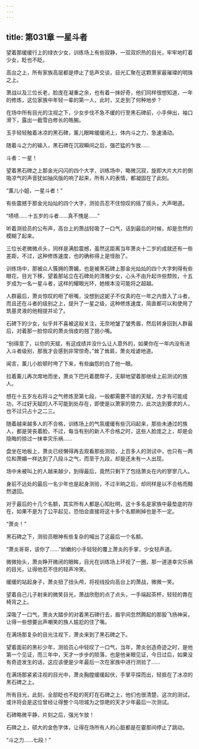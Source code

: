 ```yaml
---
---
---
```

title: 第031章 一星斗者
---



望着那缓缓行上的绿衣少女，训练场上有些寂静，一双双炽热的目光，牢牢地盯着少女，眨也不眨。

高台之上，所有家族高层都是停止了低声交谈，目光汇聚在这颗萧家最璀璨的明珠之上。

萧战以及三位长老，脸庞在凝重之余，也有着一抹好奇，他们同样很想知道，一年的修炼，这位家族中年轻一辈的第一人，此时，又走到了何种地步？

在场中所有目光的注视之下，少女步伐不急不缓的行至黑石碑前，小手伸出，袖口滑下，露出一截雪白修长的皓腕。

玉手轻轻触着冰凉的黑石碑，薰儿眼眸缓缓闭上，体内斗之力，急速涌动。

随着斗之力的输入，黑石碑在沉寂瞬间之后，强芒猛的乍放……

斗者：一星！

望着黑石碑之上那金光闪闪的四个大字，训练场中，略微沉寂，旋即大片大片的倒吸凉气的声音犹如抽风版的响了起来，所有人的表情，都凝固在了此刻。

“薰儿小姐，一星斗者！”

有些震撼于那金光灿灿的四个大字，测验员忍不住惊叹的摇了摇头，大声喝道。

“啧啧……十五岁的斗者……真不愧是……”

听着测验员的公布声，高台上的萧战轻吸了一口气，话到最后的时候，却是忽然的模糊了起来。

三位长老微微点头，同样是满脸震撼，虽然这距离当年萧炎十二岁的成就还有一些差距，不过，这种修炼速度，也的确称得上是怪胎了。

训练场中，那被众人簇拥的萧媚，也是被黑石碑上那金光灿灿的四个大字刺得有些眼花，目光下移，望着那站立在石碑处的清雅少女，心头不由升起许些颓败，十五岁成为一名一星斗者，这样的耀眼光环，她根本没可能将之超越。

人群最后，萧炎惊叹的咂了咂嘴，没想到这妮子不仅真的在一年之内晋入了斗者，而且还在斗者的级别之上，提升了一星之级，这种修炼速度，简直都可以和使用了筑基灵液的他相提并论了。

石碑下的少女，似乎并不喜被这般关注，无奈地皱了皱秀眉，然后转身回到人群最后，对着那一脸惊叹的萧炎俏皮的翘了翘小嘴。

“别得意了，以你的天赋，有这成绩并没什么让人意外的，如果你在一年内没有进入斗者级别，那我才会感到非常惊奇。”耸了耸肩，萧炎戏谑地道。

闻言，薰儿小脸顿时垮了下来，有些幽怨的白了他一眼。

拉着薰儿再次席地而坐，萧炎下巴托着腮帮子，无聊地望着那继续上前测试的族人。

想在十五岁左右将斗之气修炼至第七段，一般都需要不错的天赋，方才有可能成功，不过好天赋的人不可能到处存在，即使是以萧家的势力，此次达到要求的人，也不过只占十之二三。

随着越来越多人的不合格，训练场上的气氛缓缓有些沉闷起来，那些未通过的族人，都是哭丧着脸，不过，每当有别的新人不合格之时，这些人脸庞之上，却是会隐晦的掠过一抹幸灾乐祸……

盘坐在地板上，萧炎已经懒得再去观看那些测验，上百多人的测试中，也只有一两位和萧媚一样达到了八段斗之气，而至于九段，却是还未有一人出现。

场中未被叫上的人越来越少，到得最后，竟然只剩下了包括萧炎在内的寥寥几人。

身前不远处的最后一名少年也是起身测验，不过半晌之后，却同样是以不合格而黯然退回。

对于最后的十几个名额，其实所有人都是心知肚明，这十多名是家族中最垫底的存在，如果不是为了公平起见，恐怕会直接将这十多个名额刷掉也是不一定。

“萧炎！”

黑石碑之下，测验员眼神有些复杂的喊出了这最后一个名额。

“萧炎哥哥，该你了……”娇嫩的小手轻轻的覆上萧炎的手掌，少女轻声道。

微微抬头，萧炎睁开微闭的眼眸，目光在训练场上环视了一圈，那一道道幸灾乐祸的目光，让得他忍不住的轻声冷笑。

缓缓的站起身子，萧炎扭了扭头颅，将视线投向高台上的萧战，微微一笑。

望着自己儿子射来的微笑目光，萧战欣慰的点了点头，一手端起茶杯，轻轻的靠在椅背之上。

深吸了一口气，萧炎大踏步的对着黑石碑行去，眉宇间忽然腾起的那股飞扬神采，让得一些想要出声嘲笑的族人尴尬的住了嘴。

在满场那复杂的目光注视下，萧炎来到了黑石碑之下。

望着面前的黑衫少年，测验员心中轻叹了一口气，当年，萧炎创造奇迹之时，是他第一个见证，而三年中，天才一步步的陨落，也是他亲眼见证，今日过后，如果没有奇迹发生的话，这应该便是少年最后一次在家族中进行测验了……

在满场那紧紧注视的目光中，萧炎胸膛缓缓起伏，手掌平探而出，轻抵在了冰凉的黑石碑之上。

所有目光，此刻，全部眨也不眨的死盯在石碑之上，他们也很清楚，这次的测试，或许将会是这位曾经让得整个乌坦城为之惊艳的天才少年最后一次测试。

石碑略微平静，片刻之后，强光乍放！

石碑之上，硕大的金色字体，让得在场所有人的心脏都是在霎那间停止了跳动。

“斗之力……七段！”